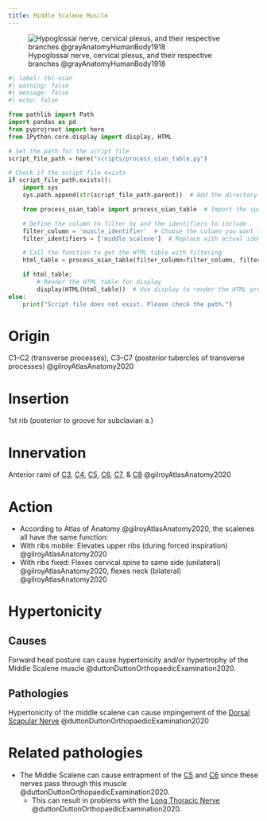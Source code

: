 ```yaml
---
title: Middle Scalene Muscle
---
```



![Hypoglossal nerve, cervical plexus, and their respective branches @grayAnatomyHumanBody1918](/The Archive/Images/Gray anatomy 1918 images/Neurology/image794 Hypoglossal nerve cervical plexus and their branches.gif){#fig-gray1918-image794}

```python
#| label: tbl-oian
#| warning: false
#| message: false
#| echo: false

from pathlib import Path
import pandas as pd
from pyprojroot import here
from IPython.core.display import display, HTML

# Set the path for the script file
script_file_path = here("scripts/process_oian_table.py")

# Check if the script file exists
if script_file_path.exists():
    import sys
    sys.path.append(str(script_file_path.parent))  # Add the directory of the script to the system path

    from process_oian_table import process_oian_table  # Import the specific function

    # Define the column to filter by and the identifiers to include
    filter_column = 'muscle_identifier'  # Choose the column you want to filter by
    filter_identifiers = ['middle_scalene']  # Replace with actual identifiers you want to include

    # Call the function to get the HTML table with filtering
    html_table = process_oian_table(filter_column=filter_column, filter_identifiers=filter_identifiers)

    if html_table:
        # Render the HTML table for display
        display(HTML(html_table))  # Use display to render the HTML properly
else:
    print("Script file does not exist. Please check the path.")

```

# Origin {#origin}
C1–C2 (transverse processes), C3–C7 (posterior tubercles of transverse processes) @gilroyAtlasAnatomy2020

# Insertion {#insertion}
1st rib (posterior to groove for subclavian a.)

# Innervation {#innervation}
Anterior rami of [C3]({{< var ref-nerve-root.c3 >}}), [C4]({{< var ref-nerve-root.c4 >}}), [C5]({{< var ref-nerve-root.c5 >}}), [C6]({{< var ref-nerve-root.c6 >}}), [C7]({{< var ref-nerve-root.c7 >}}), & [C8]({{< var ref-nerve-root.c8 >}}) @gilroyAtlasAnatomy2020 

# Action {#action}

- According to Atlas of Anatomy @gilroyAtlasAnatomy2020, the scalenes all have the same function:
- With ribs mobile: Elevates upper ribs (during forced inspiration) @gilroyAtlasAnatomy2020 
- With ribs fixed: Flexes cervical spine to same side (unilateral) @gilroyAtlasAnatomy2020, flexes neck (bilateral) @gilroyAtlasAnatomy2020 


# Hypertonicity

## Causes
Forward head posture can cause hypertonicity and/or hypertrophy of the Middle Scalene muscle @duttonDuttonOrthopaedicExamination2020.

## Pathologies

Hypertonicity of the middle scalene can cause impingement of the [Dorsal Scapular Nerve]({{< var ref-dorsal-scapular-nerve.path >}}) @duttonDuttonOrthopaedicExamination2020

# Related pathologies

- The Middle Scalene can cause entrapment of the [C5]({{< var ref-nerve-root.c5 >}}) and [C6]({{< var ref-nerve-root.c6 >}}) since these nerves pass through this muscle @duttonDuttonOrthopaedicExamination2020.
    - This can result in problems with the [Long Thoracic Nerve]({{< var ref-long-thoracic-nerve.path >}}) @duttonDuttonOrthopaedicExamination2020.